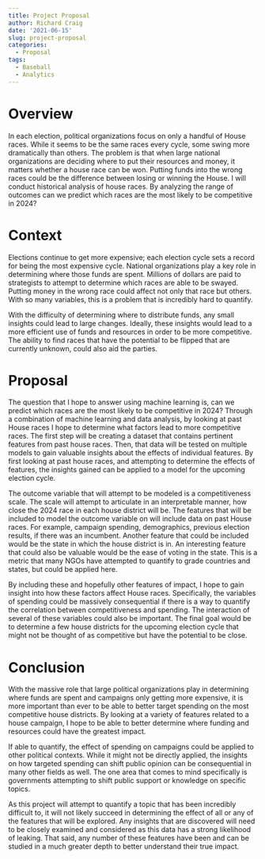 ```yaml
---
title: Project Proposal
author: Richard Craig
date: '2021-06-15'
slug: project-proposal
categories:
  - Proposal
tags:
  - Baseball
  - Analytics
---
```


# Overview
  In each election, political organizations focus on only a handful of House races. While it seems to be the same races every cycle, some swing more dramatically than others. The problem is that when large national organizations are deciding where to put their resources and money, it matters whether a house race can be won. Putting funds into the wrong races could be the difference between losing or winning the House. I will conduct historical analysis of house races. By analyzing the range of outcomes can we predict which races are the most likely to be competitive in 2024? 
  
# Context
  Elections continue to get more expensive; each election cycle sets a record for being the most expensive cycle. National organizations play a key role in determining where those funds are spent. Millions of dollars are paid to strategists to attempt to determine which races are able to be swayed. Putting money in the wrong race could affect not only that race but others. With so many variables, this is a problem that is incredibly hard to quantify.
  
  With the difficulty of determining where to distribute funds, any small insights could lead to large changes. Ideally, these insights would lead to a more efficient use of funds and resources in order to be more competitive. The ability to find races that have the potential to be flipped that are currently unknown, could also aid the parties.

# Proposal
  The question that I hope to answer using machine learning is, can we predict which races are the most likely to be competitive in 2024? Through a combination of machine learning and data analysis, by looking at past House races I hope to determine what factors lead to more competitive races. The first step will be creating a dataset that contains pertinent features from past house races. Then, that data will be tested on multiple models to gain valuable insights about the effects of individual features. By first looking at past house races, and attempting to determine the effects of features, the insights gained can be applied to a model for the upcoming election cycle. 
  
  The outcome variable that will attempt to be modeled is a competitiveness scale. The scale will attempt to articulate in an interpretable manner, how close the 2024 race in each house district will be. The features that will be included to model the outcome variable on will include data on past House races. For example, campaign spending, demographics, previous election results, if there was an incumbent. Another feature that could be included would be the state in which the house district is in. An interesting feature that could also be valuable would be the ease of voting in the state. This is a metric that many NGOs have attempted to quantify to grade countries and states, but could be applied here.
  
  By including these and hopefully other features of impact, I hope to gain insight into how these factors affect House races. Specifically, the variables of spending could be massively consequential if there is a way to quantify the correlation between competitiveness and spending. The interaction of several of these variables could also be important. The final goal would be to determine a few house districts for the upcoming election cycle that might not be thought of as competitive but have the potential to be close.

# Conclusion
  With the massive role that large political organizations play in determining where funds are spent and campaigns only getting more expensive, it is more important than ever to be able to better target spending on the most competitive house districts. By looking at a variety of features related to a house campaign, I hope to be able to better determine where funding and resources could have the greatest impact. 
  
  If able to quantify, the effect of spending on campaigns could be applied to other political contexts. While it might not be directly applied, the insights on how targeted spending can shift public opinion can be consequential in many other fields as well. The one area that comes to mind specifically is governments attempting to shift public support or knowledge on specific topics.
  
  As this project will attempt to quantify a topic that has been incredibly difficult to, it will not likely succeed in determining the effect of all or any of the features that will be explored. Any insights that are discovered will need to be closely examined and considered as this data has a strong likelihood of leaking. That said, any number of these features have been and can be studied in a much greater depth to better understand their true impact. 